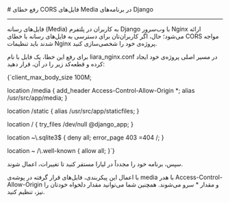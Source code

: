 

<Layout>
<Head>
<title>مستندات رفع خطای CORS فایل‌های Media در Django - لیارا</title>

<meta property="og:title" content="مستندات خدمات رایانش ابری لیارا" />
<meta property="og:description" content="مستندات مربوط به رفع خطای CORS فایل‌های Media در Django"  />
<meta property="og:image" content="https://media.liara.ir/logos/liara-poster.jpg" />
</Head>
# رفع خطای CORS فایل‌های Media در برنامه‌های Django
<hr className="mb-2" />

فایل‌های رسانه (Media) به کاربران در پلتفرم Django با وب‌سرور Nginx ارائه می‌شود؛ حال، اگر کاربران‌تان برای دسترسی به فایل‌های رسانه با خطای CORS مواجه شدند باید تنظیمات Nginx پروژه‌ی خود را شخصی‌سازی کنید. 

برای رفع این خطا، یک فایل با نام <Important>liara_nginx.conf</Important> در مسیر اصلی پروژه‌ی خود ایجاد کرده و قطعه‌کد زیر را در آن، قرار دهید:
<div className="h-2" />
<div dir='ltr'>
    <Highlight className="python">
      {`client_max_body_size 100M;

location /media {
  add_header Access-Control-Allow-Origin *;
  alias /usr/src/app/media;
}

location /static {
  alias /usr/src/app/staticfiles;
}

location / {
  try_files /dev/null @django_app;
}

location ~\\.sqlite3$ {
  deny all;
  error_page 403 =404 /;
}

location ~ /\\.well-known {
  allow all;
}`}
    </Highlight>
</div>
<div className="h-2" />
سپس، برنامه خود را مجدداً در لیارا مستقر کنید تا تغییرات، اعمال شوند.

با اعمال این پیکربندی، فایل‌های قرار گرفته در پوشه‌ی <Important>media</Important> با هدر <Important>Access-Control-Allow-Origin</Important> و مقدار <Important>*</Important> سرو می‌شوند. همچنین شما می‌توانید مقدار دلخواه خودتان را نیز، تنظیم کنید.


</Layout>